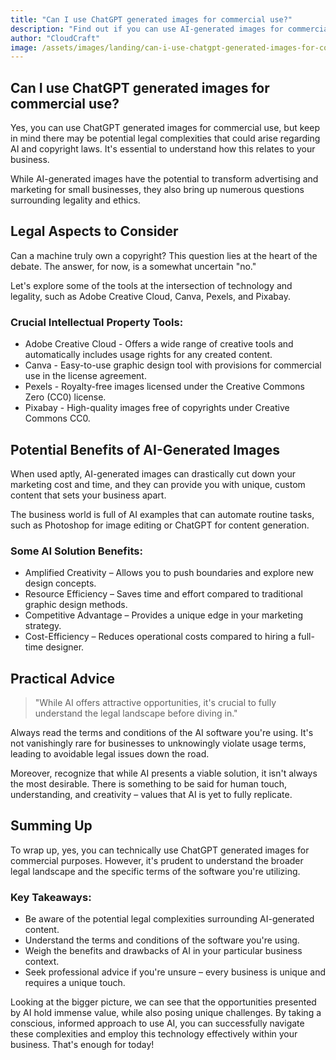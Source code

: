 ```yaml
---
title: "Can I use ChatGPT generated images for commercial use?"
description: "Find out if you can use AI-generated images for commercial use and the complexities surrounding AI and copyright laws."
author: "CloudCraft"
image: /assets/images/landing/can-i-use-chatgpt-generated-images-for-commercial-use.jpg
---
```


## Can I use ChatGPT generated images for commercial use?

Yes, you can use ChatGPT generated images for commercial use, but keep in mind there may be potential legal complexities that could arise regarding AI and copyright laws. It's essential to understand how this relates to your business.

While AI-generated images have the potential to transform advertising and marketing for small businesses, they also bring up numerous questions surrounding legality and ethics. 

<ServicesBlurb />

## Legal Aspects to Consider

Can a machine truly own a copyright? This question lies at the heart of the debate. The answer, for now, is a somewhat uncertain "no." 

Let's explore some of the tools at the intersection of technology and legality, such as Adobe Creative Cloud, Canva, Pexels, and Pixabay.

### Crucial Intellectual Property Tools:

 * Adobe Creative Cloud - Offers a wide range of creative tools and automatically includes usage rights for any created content.
 * Canva - Easy-to-use graphic design tool with provisions for commercial use in the license agreement.
 * Pexels - Royalty-free images licensed under the Creative Commons Zero (CC0) license.
 * Pixabay - High-quality images free of copyrights under Creative Commons CC0.

## Potential Benefits of AI-Generated Images

When used aptly, AI-generated images can drastically cut down your marketing cost and time, and they can provide you with unique, custom content that sets your business apart.

The business world is full of AI examples that can automate routine tasks, such as Photoshop for image editing or ChatGPT for content generation. 

### Some AI Solution Benefits:

 * Amplified Creativity – Allows you to push boundaries and explore new design concepts.
 * Resource Efficiency – Saves time and effort compared to traditional graphic design methods.
 * Competitive Advantage – Provides a unique edge in your marketing strategy.
 * Cost-Efficiency – Reduces operational costs compared to hiring a full-time designer.

<GetStartedBlurb />

## Practical Advice

<blockquote>"While AI offers attractive opportunities, it's crucial to fully understand the legal landscape before diving in."</blockquote>

Always read the terms and conditions of the AI software you're using. It's not vanishingly rare for businesses to unknowingly violate usage terms, leading to avoidable legal issues down the road. 

Moreover, recognize that while AI presents a viable solution, it isn't always the most desirable. There is something to be said for human touch, understanding, and creativity – values that AI is yet to fully replicate.

## Summing Up

To wrap up, yes, you can technically use ChatGPT generated images for commercial purposes. However, it's prudent to understand the broader legal landscape and the specific terms of the software you're utilizing.

### Key Takeaways:
 
 * Be aware of the potential legal complexities surrounding AI-generated content.
 * Understand the terms and conditions of the software you're using.
 * Weigh the benefits and drawbacks of AI in your particular business context.
 * Seek professional advice if you're unsure – every business is unique and requires a unique touch.

Looking at the bigger picture, we can see that the opportunities presented by AI hold immense value, while also posing unique challenges. By taking a conscious, informed approach to use AI, you can successfully navigate these complexities and employ this technology effectively within your business. That's enough for today!